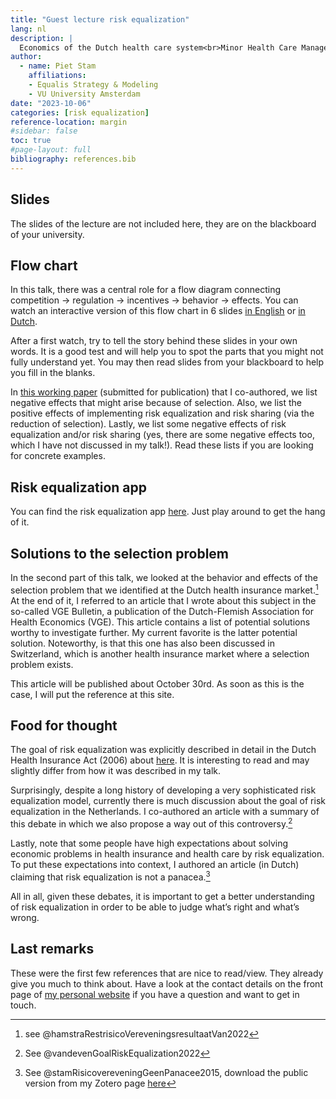 ```yaml
---
title: "Guest lecture risk equalization"
lang: nl
description: |
  Economics of the Dutch health care system<br>Minor Health Care Management<br>VU University Amsterdam
author:
  - name: Piet Stam
    affiliations:
    - Equalis Strategy & Modeling
    - VU University Amsterdam
date: "2023-10-06"
categories: [risk equalization]
reference-location: margin
#sidebar: false
toc: true
#page-layout: full
bibliography: references.bib
---
```


## Slides

The slides of the lecture are not included here, they are on the blackboard of your university.

## Flow chart

In this talk, there was a central role for a flow diagram connecting competition -> regulation -> incentives -> behavior -> effects. You can watch an interactive version of this flow chart in 6 slides [in English](https://pst.am/goal-risk-equalization/) or [in Dutch](https://pst.am/doel-risicoverevening).

After a first watch, try to tell the story behind these slides in your own words. It is a good test and will help you to spot the parts that you might not fully understand yet. You may then read slides from your blackboard to help you fill in the blanks.

In [this working paper](https://api.zotero.org/users/24775/publications/items/NCLWDNKM/file/view) (submitted for publication) that I co-authored, we list negative effects that might arise because of selection. Also, we list the positive effects of implementing risk equalization and risk sharing (via the reduction of selection). Lastly, we list some negative effects of risk equalization and/or risk sharing (yes, there are some negative effects too, which I have not discussed in my talk!). Read these lists if you are looking for concrete examples.

## Risk equalization app

You can find the risk equalization app [here](http://www.risicoverevening.nl). Just play around to get the hang of it.

## Solutions to the selection problem

In the second part of this talk, we looked at the behavior and effects of the selection problem that we identified at the Dutch health insurance market.[^1] At the end of it, I referred to an article that I wrote about this subject in the so-called VGE Bulletin, a publication of the Dutch-Flemish Association for Health Economics (VGE). This article contains a list of potential solutions worthy to investigate further. My current favorite is the latter potential solution. Noteworthy, is that this one has also been discussed in Switzerland, which is another health insurance market where a selection problem exists.

[^1]: see @hamstraRestrisicoVereveningsresultaatVan2022

This article will be published about October 30rd. As soon as this is the case, I will put the reference at this site.

## Food for thought

The goal of risk equalization was explicitly described in detail in the Dutch Health Insurance Act (2006) about [here](https://zoek.officielebekendmakingen.nl/stb-2005-389.html#IDA5LXXB). It is interesting to read and may slightly differ from how it was described in my talk.

Surprisingly, despite a long history of developing a very sophisticated risk equalization model, currently there is much discussion about the goal of risk equalization in the Netherlands. I co-authored an article with a summary of this debate in which we also propose a way out of this controversy.[^2]

[^2]: See @vandevenGoalRiskEqualization2022

Lastly, note that some people have high expectations about solving economic problems in health insurance and health care by risk equalization. To put these expectations into context, I authored an article (in Dutch) claiming that risk equalization is not a panacea.[^3]

[^3]: See @stamRisicovereveningGeenPanacee2015, download the public version from my Zotero page [here](https://api.zotero.org/users/24775/publications/items/FFBBU6VS/file/view)

All in all, given these debates, it is important to get a better understanding of risk equalization in order to be able to judge what's right and what's wrong. 

## Last remarks

These were the first few references that are nice to read/view. They already give you much to think about. Have a look at the contact details on the front page of [my personal website](https://twitter.com/pjastam) if you have a question and want to get in touch.
